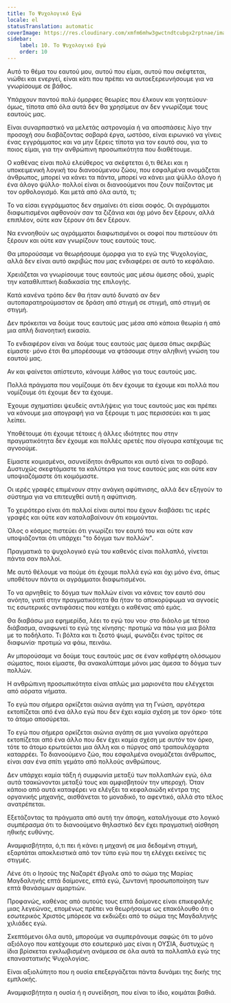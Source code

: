 ```yaml
---
title: Το Ψυχολογικό Εγώ
locale: el
statusTranslation: automatic
coverImage: https://res.cloudinary.com/xmfm6mhw3gwctndtcubgx2rptnae/image/upload/v1741354419/small_cover_la_gran_rebelion_28716e29d2.webp
sidebar:
    label: 10. Το Ψυχολογικό Εγώ
    order: 10
---
```

Αυτό το θέμα του εαυτού μου, αυτού που είμαι, αυτού που σκέφτεται, νιώθει και ενεργεί, είναι κάτι που πρέπει να αυτοεξερευνήσουμε για να γνωρίσουμε σε βάθος.

Υπάρχουν παντού πολύ όμορφες θεωρίες που έλκουν και γοητεύουν· όμως, τίποτα από όλα αυτά δεν θα χρησίμευε αν δεν γνωρίζαμε τους εαυτούς μας.

Είναι συναρπαστικό να μελετάς αστρονομία ή να αποσπάσεις λίγο την προσοχή σου διαβάζοντας σοβαρά έργα, ωστόσο, είναι ειρωνικό να γίνεις ένας εγγράμματος και να μην ξέρεις τίποτα για τον εαυτό σου, για το ποιος είμαι, για την ανθρώπινη προσωπικότητα που διαθέτουμε.

Ο καθένας είναι πολύ ελεύθερος να σκέφτεται ό,τι θέλει και η υποκειμενική λογική του διανοούμενου ζώου, που εσφαλμένα ονομάζεται άνθρωπος, μπορεί να κάνει τα πάντα, μπορεί να κάνει μια ψύλλο άλογο ή ένα άλογο ψύλλο· πολλοί είναι οι διανοούμενοι που ζουν παίζοντας με τον ορθολογισμό. Και μετά από όλα αυτά, τι;

Το να είσαι εγγράμματος δεν σημαίνει ότι είσαι σοφός. Οι αγράμματοι διαφωτισμένοι αφθονούν σαν τα ζιζάνια και όχι μόνο δεν ξέρουν, αλλά επιπλέον, ούτε καν ξέρουν ότι δεν ξέρουν.

Να εννοηθούν ως αγράμματοι διαφωτισμένοι οι σοφοί που πιστεύουν ότι ξέρουν και ούτε καν γνωρίζουν τους εαυτούς τους.

Θα μπορούσαμε να θεωρήσουμε όμορφα για το εγώ της Ψυχολογίας, αλλά δεν είναι αυτό ακριβώς που μας ενδιαφέρει σε αυτό το κεφάλαιο.

Χρειάζεται να γνωρίσουμε τους εαυτούς μας μέσω άμεσης οδού, χωρίς την καταθλιπτική διαδικασία της επιλογής.

Κατά κανένα τρόπο δεν θα ήταν αυτό δυνατό αν δεν αυτοπαρατηρούμασταν σε δράση από στιγμή σε στιγμή, από στιγμή σε στιγμή.

Δεν πρόκειται να δούμε τους εαυτούς μας μέσα από κάποια θεωρία ή από μια απλή διανοητική εικασία.

Το ενδιαφέρον είναι να δούμε τους εαυτούς μας άμεσα όπως ακριβώς είμαστε· μόνο έτσι θα μπορέσουμε να φτάσουμε στην αληθινή γνώση του εαυτού μας.

Αν και φαίνεται απίστευτο, κάνουμε λάθος για τους εαυτούς μας.

Πολλά πράγματα που νομίζουμε ότι δεν έχουμε τα έχουμε και πολλά που νομίζουμε ότι έχουμε δεν τα έχουμε.

Έχουμε σχηματίσει ψευδείς αντιλήψεις για τους εαυτούς μας και πρέπει να κάνουμε μια απογραφή για να ξέρουμε τι μας περισσεύει και τι μας λείπει.

Υποθέτουμε ότι έχουμε τέτοιες ή άλλες ιδιότητες που στην πραγματικότητα δεν έχουμε και πολλές αρετές που σίγουρα κατέχουμε τις αγνοούμε.

Είμαστε κοιμισμένοι, ασυνείδητοι άνθρωποι και αυτό είναι το σοβαρό. Δυστυχώς σκεφτόμαστε τα καλύτερα για τους εαυτούς μας και ούτε καν υποψιαζόμαστε ότι κοιμόμαστε.

Οι ιερές γραφές επιμένουν στην ανάγκη αφύπνισης, αλλά δεν εξηγούν το σύστημα για να επιτευχθεί αυτή η αφύπνιση.

Το χειρότερο είναι ότι πολλοί είναι αυτοί που έχουν διαβάσει τις ιερές γραφές και ούτε καν καταλαβαίνουν ότι κοιμούνται.

Όλος ο κόσμος πιστεύει ότι γνωρίζει τον εαυτό του και ούτε καν υποψιάζονται ότι υπάρχει "το δόγμα των πολλών".

Πραγματικά το ψυχολογικό εγώ του καθενός είναι πολλαπλό, γίνεται πάντα σαν πολλοί.

Με αυτό θέλουμε να πούμε ότι έχουμε πολλά εγώ και όχι μόνο ένα, όπως υποθέτουν πάντα οι αγράμματοι διαφωτισμένοι.

Το να αρνηθείς το δόγμα των πολλών είναι να κάνεις τον εαυτό σου ανόητο, γιατί στην πραγματικότητα θα ήταν το αποκορύφωμα να αγνοείς τις εσωτερικές αντιφάσεις που κατέχει ο καθένας από εμάς.

Θα διαβάσω μια εφημερίδα, λέει το εγώ του νου· στο διάολο με τέτοιο διάβασμα, αναφωνεί το εγώ της κίνησης· προτιμώ να πάω για μια βόλτα με το ποδήλατο. Τι βόλτα και τι ζεστό ψωμί, φωνάζει ένας τρίτος σε διαφωνία· προτιμώ να φάω, πεινάω.

Αν μπορούσαμε να δούμε τους εαυτούς μας σε έναν καθρέφτη ολόσωμου σώματος, ποιοι είμαστε, θα ανακαλύπταμε μόνοι μας άμεσα το δόγμα των πολλών.

Η ανθρώπινη προσωπικότητα είναι απλώς μια μαριονέτα που ελέγχεται από αόρατα νήματα.

Το εγώ που σήμερα ορκίζεται αιώνια αγάπη για τη Γνώση, αργότερα εκτοπίζεται από ένα άλλο εγώ που δεν έχει καμία σχέση με τον όρκο· τότε το άτομο αποσύρεται.

Το εγώ που σήμερα ορκίζεται αιώνια αγάπη σε μια γυναίκα αργότερα εκτοπίζεται από ένα άλλο που δεν έχει καμία σχέση με αυτόν τον όρκο, τότε το άτομο ερωτεύεται μια άλλη και ο πύργος από τραπουλόχαρτα καταρρέει. Το διανοούμενο ζώο, που εσφαλμένα ονομάζεται άνθρωπος, είναι σαν ένα σπίτι γεμάτο από πολλούς ανθρώπους.

Δεν υπάρχει καμία τάξη ή συμφωνία μεταξύ των πολλαπλών εγώ, όλα αυτά τσακώνονται μεταξύ τους και αμφισβητούν την υπεροχή. Όταν κάποιο από αυτά καταφέρει να ελέγξει τα κεφαλαιώδη κέντρα της οργανικής μηχανής, αισθάνεται το μοναδικό, το αφεντικό, αλλά στο τέλος ανατρέπεται.

Εξετάζοντας τα πράγματα από αυτή την άποψη, καταλήγουμε στο λογικό συμπέρασμα ότι το διανοούμενο θηλαστικό δεν έχει πραγματική αίσθηση ηθικής ευθύνης.

Αναμφισβήτητα, ό,τι πει ή κάνει η μηχανή σε μια δεδομένη στιγμή, εξαρτάται αποκλειστικά από τον τύπο εγώ που τη ελέγχει εκείνες τις στιγμές.

Λένε ότι ο Ιησούς της Ναζαρέτ έβγαλε από το σώμα της Μαρίας Μαγδαληνής επτά δαίμονες, επτά εγώ, ζωντανή προσωποποίηση των επτά θανάσιμων αμαρτιών.

Προφανώς, καθένας από αυτούς τους επτά δαίμονες είναι επικεφαλής μιας λεγεώνας, επομένως πρέπει να θεωρήσουμε ως επακόλουθο ότι ο εσωτερικός Χριστός μπόρεσε να εκδιώξει από το σώμα της Μαγδαληνής χιλιάδες εγώ.

Σκεπτόμενοι όλα αυτά, μπορούμε να συμπεράνουμε σαφώς ότι το μόνο αξιόλογο που κατέχουμε στο εσωτερικό μας είναι η ΟΥΣΙΑ, δυστυχώς η ίδια βρίσκεται εγκλωβισμένη ανάμεσα σε όλα αυτά τα πολλαπλά εγώ της επαναστατικής Ψυχολογίας.

Είναι αξιολύπητο που η ουσία επεξεργάζεται πάντα δυνάμει της δικής της εμπλοκής.

Αναμφισβήτητα η ουσία ή η συνείδηση, που είναι το ίδιο, κοιμάται βαθιά.

